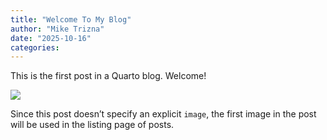 ```yaml
---
title: "Welcome To My Blog"
author: "Mike Trizna"
date: "2025-10-16"
categories: 
---
```


This is the first post in a Quarto blog. Welcome!

![](thumbnail.jpg)

Since this post doesn't specify an explicit `image`, the first image in the post will be used in the listing page of posts.
